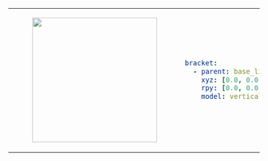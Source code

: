 <table>
<tr>
<td>
<center>
<figure>
    <img src={require("./img/bracket_vertical.png").default} width="250" />
</figure>
</center>
</td>
<td>

```yaml
bracket:
  - parent: base_link
    xyz: [0.0, 0.0, 0.0]
    rpy: [0.0, 0.0, 0.0]
    model: vertical
```
</td>
</tr>
</table>
